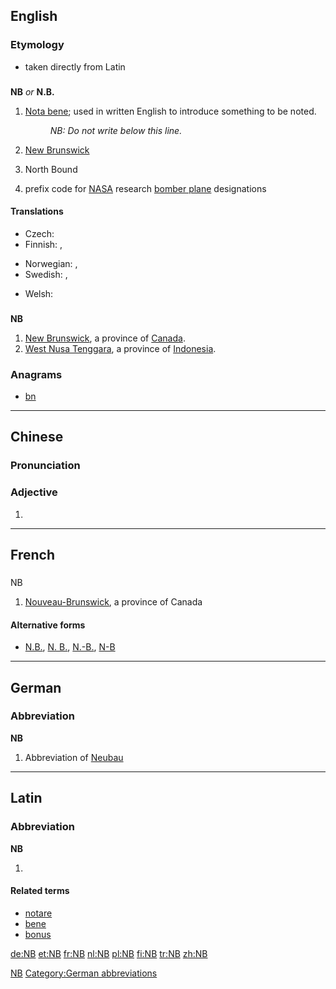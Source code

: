 {{also|Nb|nb|N.B.|N.-B.}}
==English==

===Etymology===
* {{qualifier|for nota bene}} taken directly from Latin

==={{initialism-old|en}}===
'''NB''' ''or'' '''N.B.'''

# [[nota bene|Nota bene]]; used in written English to introduce something to be noted.
#: ''NB: Do not write below this line.''
# {{context|Canada|lang=en}} [[New Brunswick]] {{qualifier|Canadian province}}
# North Bound
# {{context|US|aviation|lang=en}} prefix code for [[NASA]] research [[bomber plane]] designations

====Translations====
{{trans-top|Nota bene; used in written English to introduce something to be noted}}
* Czech: {{t|cs|pozn.}}
* Finnish: {{t|fi|HUOM}}, {{t|fi|Huom}}
{{trans-mid}}
* Norwegian: {{t|no|NB}}, {{t|no|Notabene}}
* Swedish: {{t|sv|obs}}, {{t+|sv|observera}}
{{trans-bottom}}

{{trans-top|New Brunswick}}
{{trans-mid}}
{{trans-bottom}}

{{trans-top|North Bound}}
{{trans-mid}}
{{trans-bottom}}

{{checktrans-top}}
{{trans-mid}}
* Welsh: {{t-check|cy|DS}}
{{trans-bottom}}

==={{abbreviation-old|en}}===
'''NB'''

# [[New Brunswick]], a province of [[Canada]].
# [[West Nusa Tenggara]], a province of [[Indonesia]].

===Anagrams===
* [[bn#English|bn]]

----

==Chinese==

===Pronunciation===
{{zh-pron
|m=niúbī
|cat=adj
}}

===Adjective===
{{zh-adj}}

# {{alternative form of|牛屄|lang=zh|sort=niu2bi1}}

[[Category:Mandarin terms written in foreign scripts|NB]]

----

==French==

==={{abbreviation-old|fr}}===
; NB

# [[Nouveau-Brunswick]], a province of Canada

====Alternative forms====
* [[N.B.]], [[N. B.]], [[N.-B.]], [[N-B]]

----

==German==

===Abbreviation===
'''NB'''

# {{context|apartment listing|lang=de}} Abbreviation of [[Neubau]]

[[Category:German abbreviations]]

----

==Latin==

===Abbreviation===
'''NB'''

# {{abbreviation of|nota bene|lang=la}}

====Related terms====
* [[notare]]
* [[bene]]
* [[bonus]]

[[de:NB]]
[[et:NB]]
[[fr:NB]]
[[nl:NB]]
[[pl:NB]]
[[fi:NB]]
[[tr:NB]]
[[zh:NB]]